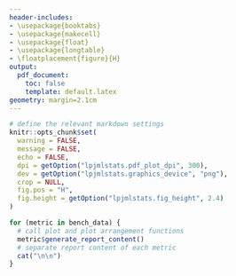 ```yaml
---
header-includes:
- \usepackage{booktabs}
- \usepackage{makecell}
- \usepackage{float}
- \usepackage{longtable}
- \floatplacement{figure}{H} 
output:
  pdf_document:
    toc: false
    template: default.latex
geometry: margin=2.1cm
---
```


```r
# define the relevant markdown settings
knitr::opts_chunk$set(
  warning = FALSE,
  message = FALSE,
  echo = FALSE,
  dpi = getOption("lpjmlstats.pdf_plot_dpi", 300),
  dev = getOption("lpjmlstats.graphics_device", "png"),
  crop = NULL,
  fig.pos = "H",
  fig.height = getOption("lpjmlstats.fig_height", 2.4)
)
```



<!---
# Beginning of front page
-->
\begin{center}
~\par
\vspace{3cm}
{\LARGE LPJmL Benchmark Report} \par
\vspace{1cm}
`r attr(bench_data, 'author')` \par
\vspace{1cm}
`r Sys.Date()` \par
\vspace{2cm}
\textbf{Description} 
\par
`r attr(bench_data, "description")`
\par
\vspace{2cm}
\textbf{Simulation Table}

```r
sim_table <- attr(bench_data, "sim_table")

# manually escape special character ":" and "_"
sim_table <-
  sim_table %>%
  dplyr::mutate_all(escape_latex_special_chars)

# reorder columns as they should be displayed
tabl <- sim_table %>% dplyr::select(sim_names,
                                    sim_ident,
                                    sim_type,
                                    lpjml_version)

# create and style table
knitr::kable(
  tabl,
  format = "latex",
  booktabs = TRUE,
  # use booktabs style
  escape = FALSE,
  # allow latex commands but depends on manual escaping
  col.names = c("Sim Name", "Sim Identifier", "Sim Type", "Version")
)  %>%
  kableExtra::kable_styling(font_size = 8,
                            latex_options = c("HOLD_position"))
```
\vspace{2cm}
\textbf{Simulation Paths}
```r
# select relevant columns and make font size of paths very small
tabl <- sim_table %>%
  dplyr::mutate(sim_paths = paste0("\\tiny ", sim_paths)) %>%
  dplyr::select(sim_ident, sim_paths)

# create and style table
knitr::kable(
  tabl,
  format = "latex",
  booktabs = TRUE,
  escape = FALSE,
  col.names = c("Sim Identifier", "Sim Path")
) %>%
  kableExtra::kable_styling(font_size = 8,
                            latex_options = c("HOLD_position"))
```
\end{center}
\thispagestyle{empty}
\newpage
<!---
# End of front page
-->



<!---
# Beginning of main report
-->
```r
for (metric in bench_data) {
  # call plot and plot arrangement functions
  metric$generate_report_content()
  # separate report content of each metric
  cat("\n\n")
}
```
<!---
# End of main report
-->
